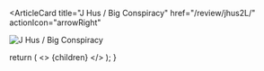 <ArticleCard
  title="J Hus / Big Conspiracy"
  href="/review/jhus2L/"
  actionIcon="arrowRight"
>

![J Hus / Big Conspiracy](../../images/cd/jhus2L.jpg)

</ArticleCard>

  return (
    <>
      {children}
    </>
  );
}